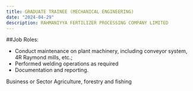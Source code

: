 ```yaml
---
title: GRADUATE TRAINEE (MECHANICAL ENGINEERING)
date: "2024-04-29"
description: RAHMANIYYA FERTILIZER PROCESSING COMPANY LIMITED
---
```

##Job Roles:

- Conduct maintenance on plant machinery, including conveyor system, 4R Raymond mills, etc.;
- Performed welding operations as required
- Documentation and reporting.

Business or Sector Agriculture, forestry and fishing 